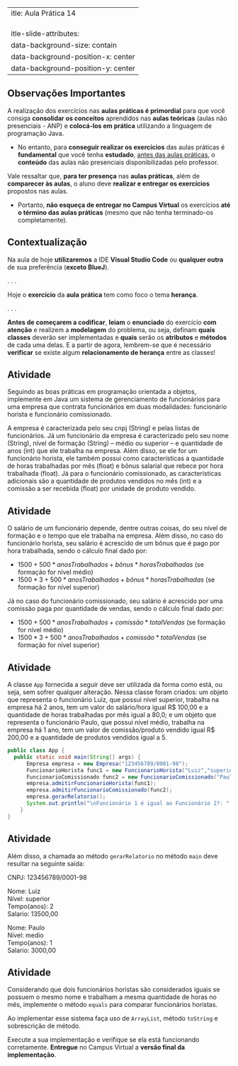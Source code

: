  ---
title: Aula Prática 14<br><br>
title-slide-attributes:
    data-background-size: contain
    data-background-position-x: center
    data-background-position-y: center
---

## Observações Importantes {}
::: {.fontsize80}
::: {.nonincremental}

A realização dos exercícios nas **aulas práticas é primordial** para que você consiga **consolidar os conceitos** aprendidos nas **aulas teóricas** (aulas não presenciais - ANP) e **colocá-los em prática** utilizando a linguagem de programação Java.

- No entanto, para **conseguir realizar os exercícios** das aulas práticas é **fundamental** que você tenha **estudado**, [antes das aulas práticas]{.underline}, o **conteúdo** das aulas não presenciais disponibilizadas pelo professor. 

Vale ressaltar que, **para ter presença** nas **aulas práticas**, além de **comparecer às aulas**, o aluno deve **realizar e entregar os exercícios** propostos nas aulas.

- Portanto, **não esqueça de entregar no Campus Virtual** os exercícios **até o término das aulas práticas** (mesmo que não tenha terminado-os completamente).
:::
:::


## Contextualização

:::{.fontsize90}
Na aula de hoje **utilizaremos** a IDE **Visual Studio Code** ou **qualquer outra** de sua preferência (**exceto BlueJ**).
:::

. . .

:::{.fontsize90}
Hoje o **exercício** da **aula** **prática** tem como foco o tema **herança**. 
:::

. . .

:::{.fontsize90}
**Antes de começarem a codificar**, **leiam** o **enunciado** do exercício **com atenção** e realizem a **modelagem** do problema, ou seja, definam **quais** **classes** deverão ser implementadas e **quais** serão os **atributos** e **métodos** de cada uma delas. E a partir de agora, lembrem-se que é necessário **verificar** se existe algum **relacionamento de herança** entre as classes!
:::


## Atividade
:::{.nonincremental .fontsize85}
Seguindo as boas práticas em programação orientada a objetos, implemente em Java um sistema de gerenciamento de funcionários para uma empresa que contrata funcionários em duas modalidades: funcionário horista e funcionário comissionado. 

A empresa é caracterizada pelo seu cnpj (String) e pelas listas de funcionários. Já um funcionário da empresa é caracterizado pelo seu nome (String), nível de formação (String) – médio ou superior -- e quantidade de anos (int) que ele trabalha na empresa. Além disso, se ele for um funcionário horista, ele também possui como características  a quantidade de horas trabalhadas por mês (float) e bônus salarial que rebece por hora trabalhada (float). Já para o funcionário comissionado, as características adicionais são a quantidade de produtos vendidos no mês (int) e a comissão a ser recebida (float) por unidade de produto vendido.
:::



## Atividade
:::{.nonincremental .fontsize85}
O salário de um funcionário depende, dentre outras coisas, do seu nível de formação e o tempo que ele trabalha na empresa. Além disso, no caso do funcionário horista, seu salário é acrescido de um bônus que é pago por hora trabalhada, sendo o cálculo final dado por: 

- $1500  + 500 * anosTrabalhados + bônus * horasTrabalhadas$ (se formação for nível médio)
- $1500 * 3+ 500 * anosTrabalhados + bônus * horasTrabalhadas$ (se formação for nível superior)  

Já no caso do funcionário comissionado, seu salário é acrescido por uma comissão paga por quantidade de vendas, sendo o cálculo final dado por:

- $1500  + 500 * anosTrabalhados + comissão * totalVendas$ (se formação for nível médio)
- $1500 * 3+ 500 * anosTrabalhados + comissão * totalVendas$ (se formação for nível superior)
:::

## Atividade
:::{.nonincremental .fontsize85}
A classe `App` fornecida a seguir deve ser utilizada da forma como está, ou seja, sem sofrer qualquer alteração. Nessa classe foram criados: um objeto que representa o funcionário Luiz, que possui nível superior, trabalha na empresa há 2 anos, tem um valor do salário/hora igual R$ 100,00 e a quantidade de horas trabalhadas por mês igual a 80,0; e um objeto que representa o funcionário Paulo, que possui nível médio, trabalha na empresa há 1 ano, tem um valor de comissão/produto vendido igual R$ 200,00 e a quantidade de produtos vendidos igual a 5. 
:::

:::{.nonincremental .fontsize90}

```.java
public class App {
  public static void main(String[] args) {
      Empresa empresa = new Empresa("123456789/0001-98");
      FuncionarioHorista func1 = new FuncionarioHorista("Luiz","superior",2,100.0f,80.0f);
	  FuncionarioComissionado func2 = new FuncionarioComissionado("Paulo","medio",1,200.0f,5);
	  empresa.admitirFuncionarioHorista(func1);
	  empresa.admitirFuncionarioComissionado(func2);
	  empresa.gerarRelatorio();
	  System.out.println("\nFuncionário 1 é igual ao Funcionário 2?: " + func1.equals(func2));
    }
}
```
:::



## Atividade
:::{.nonincremental .fontsize85}
Além disso, a chamada ao método `gerarRelatorio` no método `main` deve resultar na seguinte saída:
:::

:::{.callout-note title="Exemplo de saída de dados na tela gerado a partir do código da classe App" icon=false .fontsize85}
CNPJ: 123456789/0001-98<br>

Nome: Luiz<br>
Nível: superior<br>
Tempo(anos): 2<br>
Salario: 13500,00<br>

Nome: Paulo<br>
Nível: medio<br>
Tempo(anos): 1<br>
Salario: 3000,00
:::




## Atividade
:::{.nonincremental .fontsize85}
Considerando que dois funcionários horistas são considerados iguais se possuem o mesmo nome e trabalham a mesma quantidade de horas no mês, implemente o método `equals` para comparar funcionários horistas. 

Ao implementar esse sistema faça uso de `ArrayList`, método `toString` e sobrescrição de método.
:::

:::{.callout-warning title="Atenção" icon=false .fontsize90}
Execute a sua implementação e verifique se ela está funcionando corretamente. **Entregue** no Campus Virtual a **versão final da implementação**.
:::

